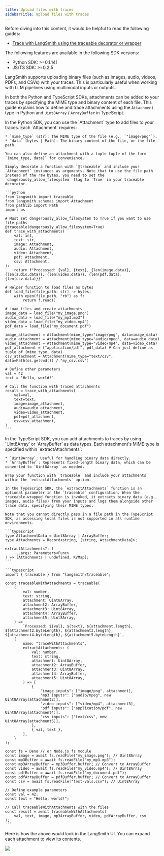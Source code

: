 ```yaml
---
title: Upload files with traces
sidebarTitle: Upload files with traces
---
```


<Check>
  Before diving into this content, it would be helpful to read the following guides:

  * [Trace with LangSmith using the traceable decorator or wrapper](/langsmith/annotate-code#use-traceable--traceable)
</Check>

<Note>
  The following features are available in the following SDK versions:

  * Python SDK: >=0.1.141
  * JS/TS SDK: >=0.2.5
</Note>

LangSmith supports uploading binary files (such as images, audio, videos, PDFs, and CSVs) with your traces. This is particularly useful when working with LLM pipelines using multimodal inputs or outputs.

In both the Python and TypeScript SDKs, attachments can be added to your traces by specifying the MIME type and binary content of each file. This guide explains how to define and trace attachments using the `Attachment` type in Python and `Uint8Array` / `ArrayBuffer` in TypeScript.

<Tabs>
  <Tab title="Python">
    In the Python SDK, you can use the `Attachment` type to add files to your traces. Each `Attachment` requires:

    * `mime_type` (str): The MIME type of the file (e.g., `"image/png"`).
    * `data` (bytes | Path): The binary content of the file, or the file path.

    You can also define an attachment with a tuple tuple of the form `(mime_type, data)` for convenience.

    Simply decorate a function with `@traceable` and include your `Attachment` instances as arguments. Note that to use the file path instead of the raw bytes, you need to set the `dangerously_allow_filesystem` flag to `True` in your traceable decorator.

    ```python
    from langsmith import traceable
    from langsmith.schemas import Attachment
    from pathlib import Path
    import os

    # Must set dangerously_allow_filesystem to True if you want to use file paths
    @traceable(dangerously_allow_filesystem=True)
    def trace_with_attachments(
        val: int,
        text: str,
        image: Attachment,
        audio: Attachment,
        video: Attachment,
        pdf: Attachment,
        csv: Attachment,
    ):
        return f"Processed: {val}, {text}, {len(image.data)}, {len(audio.data)}, {len(video.data)}, {len(pdf.data), {len(csv.data)}}"

    # Helper function to load files as bytes
    def load_file(file_path: str) -> bytes:
        with open(file_path, "rb") as f:
            return f.read()

    # Load files and create attachments
    image_data = load_file("my_image.png")
    audio_data = load_file("my_mp3.mp3")
    video_data = load_file("my_video.mp4")
    pdf_data = load_file("my_document.pdf")

    image_attachment = Attachment(mime_type="image/png", data=image_data)
    audio_attachment = Attachment(mime_type="audio/mpeg", data=audio_data)
    video_attachment = Attachment(mime_type="video/mp4", data=video_data)
    pdf_attachment = ("application/pdf", pdf_data) # Can just define as tuple of (mime_type, data)
    csv_attachment = Attachment(mime_type="text/csv", data=Path(os.getcwd()) / "my_csv.csv")

    # Define other parameters
    val = 42
    text = "Hello, world!"

    # Call the function with traced attachments
    result = trace_with_attachments(
        val=val,
        text=text,
        image=image_attachment,
        audio=audio_attachment,
        video=video_attachment,
        pdf=pdf_attachment,
        csv=csv_attachment,
    )
    ```
  </Tab>
  <Tab title="TypeScript">
    In the TypeScript SDK, you can add attachments to traces by using `Uint8Array` or `ArrayBuffer` as data types. Each attachment's MIME type is specified within `extractAttachments`:

    * `Uint8Array`: Useful for handling binary data directly.
    * `ArrayBuffer`: Represents fixed-length binary data, which can be converted to `Uint8Array` as needed.

    Wrap your function with `traceable` and include your attachments within the `extractAttachments` option.

    In the TypeScript SDK, the `extractAttachments` function is an optional parameter in the `traceable` configuration. When the traceable-wrapped function is invoked, it extracts binary data (e.g., images, audio files) from your inputs and logs them alongside other trace data, specifying their MIME types.

    Note that you cannot directly pass in a file path in the TypeScript SDK, as accessing local files is not supported in all runtime environments.

    ```typescript
    type AttachmentData = Uint8Array | ArrayBuffer;
    type Attachments = Record<string, [string, AttachmentData]>;

    extractAttachments?: (
        ...args: Parameters<Func>
    ) => [Attachments | undefined, KVMap];
    ```

    ```typescript
    import { traceable } from "langsmith/traceable";

    const traceableWithAttachments = traceable(
        (
            val: number,
            text: string,
            attachment: Uint8Array,
            attachment2: ArrayBuffer,
            attachment3: Uint8Array,
            attachment4: ArrayBuffer,
            attachment5: Uint8Array,
        ) =>
            `Processed: ${val}, ${text}, ${attachment.length}, ${attachment2.byteLength}, ${attachment3.length}, ${attachment4.byteLength}, ${attachment5.byteLength}`,
        {
            name: "traceWithAttachments",
            extractAttachments: (
                val: number,
                text: string,
                attachment: Uint8Array,
                attachment2: ArrayBuffer,
                attachment3: Uint8Array,
                attachment4: ArrayBuffer,
                attachment5: Uint8Array,
            ) => [
                {
                    "image inputs": ["image/png", attachment],
                    "mp3 inputs": ["audio/mpeg", new Uint8Array(attachment2)],
                    "video inputs": ["video/mp4", attachment3],
                    "pdf inputs": ["application/pdf", new Uint8Array(attachment4)],
                    "csv inputs": ["text/csv", new Uint8Array(attachment5)],
                },
                { val, text },
            ],
        }
    );

    const fs = Deno // or Node.js fs module
    const image = await fs.readFile("my_image.png"); // Uint8Array
    const mp3Buffer = await fs.readFile("my_mp3.mp3");
    const mp3ArrayBuffer = mp3Buffer.buffer; // Convert to ArrayBuffer
    const video = await fs.readFile("my_video.mp4"); // Uint8Array
    const pdfBuffer = await fs.readFile("my_document.pdf");
    const pdfArrayBuffer = pdfBuffer.buffer; // Convert to ArrayBuffer
    const csv = await fs.readFile("test-vals.csv"); // Uint8Array

    // Define example parameters
    const val = 42;
    const text = "Hello, world!";

    // Call traceableWithAttachments with the files
    const result = await traceableWithAttachments(
        val, text, image, mp3ArrayBuffer, video, pdfArrayBuffer, csv
    );
    ```
  </Tab>
</Tabs>

Here is how the above would look in the LangSmith UI. You can expand each attachment to view its contents.

![](images/trace-with-attachments.png)
